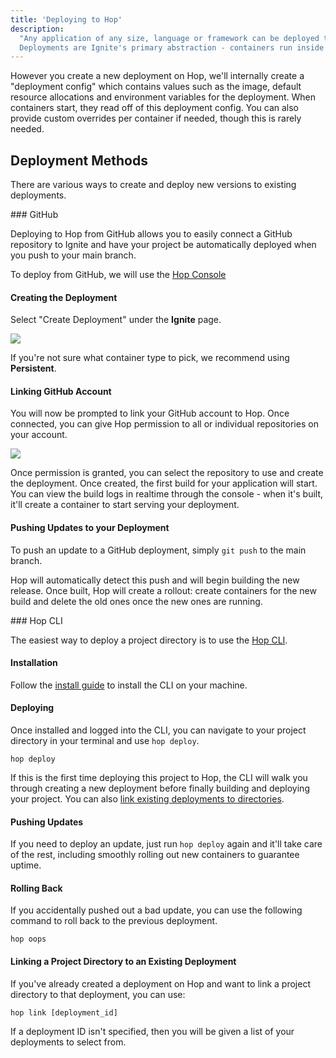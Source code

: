 ```yaml
---
title: 'Deploying to Hop'
description:
  "Any application of any size, language or framework can be deployed to Hop.
  Deployments are Ignite's primary abstraction - containers run inside them."
---
```


However you create a new deployment on Hop, we'll internally create a
"deployment config" which contains values such as the image, default resource
allocations and environment variables for the deployment. When containers start,
they read off of this deployment config. You can also provide custom overrides
per container if needed, though this is rarely needed.

## Deployment Methods

There are various ways to create and deploy new versions to existing
deployments.

<AccordionGroup>

<Accordion icon="github" title="Deploy from GitHub">
### GitHub

Deploying to Hop from GitHub allows you to easily connect a GitHub repository to
Ignite and have your project be automatically deployed when you push to your
main branch.

To deploy from GitHub, we will use the
[Hop Console](https://console.hop.io/auth)

#### Creating the Deployment

Select "Create Deployment" under the **Ignite** page.

![](/images/creating-deployment.gif)

If you're not sure what container type to pick, we recommend using
**Persistent**.

#### Linking GitHub Account

You will now be prompted to link your GitHub account to Hop. Once connected, you
can give Hop permission to all or individual repositories on your account.

![](/images/authorizing-github.gif)

Once permission is granted, you can select the repository to use and create the
deployment. Once created, the first build for your application will start. You
can view the build logs in realtime through the console - when it's built, it'll
create a container to start serving your deployment.

#### Pushing Updates to your Deployment

To push an update to a GitHub deployment, simply `git push` to the main branch.

Hop will automatically detect this push and will begin building the new release.
Once built, Hop will create a rollout: create containers for the new build and
delete the old ones once the new ones are running.

</Accordion>

<Accordion icon="terminal" title="Deploy a project using the Hop CLI">
### Hop CLI

The easiest way to deploy a project directory is to use the
[Hop CLI](/cli/overview).

#### Installation

Follow the [install guide](/cli/overview/#install) to install the CLI on your
machine.

#### Deploying

Once installed and logged into the CLI, you can navigate to your project
directory in your terminal and use `hop deploy`.

```
hop deploy
```

If this is the first time deploying this project to Hop, the CLI will walk you
through creating a new deployment before finally building and deploying your
project. You can also
[link existing deployments to directories](/ignite/deploying#linking-a-project-directory-to-an-existing-deployment).

#### Pushing Updates

If you need to deploy an update, just run `hop deploy` again and it'll take care
of the rest, including smoothly rolling out new containers to guarantee uptime.

#### Rolling Back

If you accidentally pushed out a bad update, you can use the following command
to roll back to the previous deployment.

```
hop oops
```

#### Linking a Project Directory to an Existing Deployment

If you've already created a deployment on Hop and want to link a project directory to that deployment, you
can use:

```
hop link [deployment_id]
```

If a deployment ID isn't specified, then you will be given a list of your
deployments to select from.

</Accordion>

</AccordionGroup>
